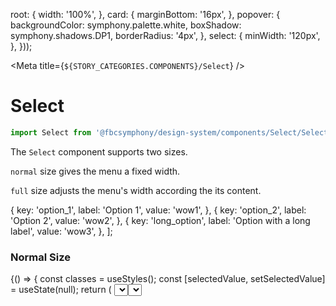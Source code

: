 
  root: {
    width: '100%',
  },
  card: {
    marginBottom: '16px',
  },
  popover: {
    backgroundColor: symphony.palette.white,
    boxShadow: symphony.shadows.DP1,
    borderRadius: '4px',
  },
  select: {
    minWidth: '120px',
  },
}));

<Meta title={`${STORY_CATEGORIES.COMPONENTS}/Select`} />

# Select

```js
import Select from '@fbcsymphony/design-system/components/Select/Select';
```

The `Select` component supports two sizes.

`normal` size gives the menu a fixed width.

`full` size adjusts the menu's width according the its content.

  {
    key: 'option_1',
    label: 'Option 1',
    value: 'wow1',
  },
  {
    key: 'option_2',
    label: 'Option 2',
    value: 'wow2',
  },
  {
    key: 'long_option',
    label: 'Option with a long label',
    value: 'wow3',
  },
];

### Normal Size

<Preview>
  <Story name="Normal Size">
    {() => {
      const classes = useStyles();
      const [selectedValue, setSelectedValue] = useState(null);
      return (
        <Select
          className={classes.select}
          label="Project"
          options={OPTIONS}
          selectedValue={selectedValue}
          onChange={value => setSelectedValue(value)}
        />
      );
    }}
  </Story>
</Preview>

### Full Size

<Preview>
  <Story name="Full Size">
    {() => {
      const classes = useStyles();
      const [selectedValue, setSelectedValue] = useState(null);
      return (
        <Select
          className={classes.select}
          label="Project"
          options={OPTIONS}
          selectedValue={selectedValue}
          size="full"
          onChange={value => setSelectedValue(value)}
        />
      );
    }}
  </Story>
</Preview>
